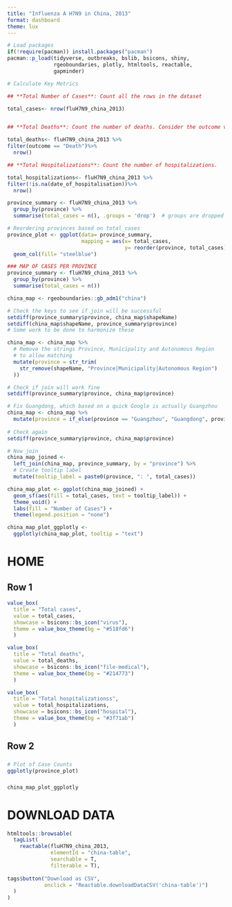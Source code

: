 ```yaml
---
title: "Influenza A H7N9 in China, 2013"
format: dashboard
theme: lux
---
```


```r
# Load packages 
if(!require(pacman)) install.packages("pacman")
pacman::p_load(tidyverse, outbreaks, bslib, bsicons, shiny, 
               rgeoboundaries, plotly, htmltools, reactable,   
               gapminder)

```

```r
# Calculate Key Metrics

## **Total Number of Cases**: Count all the rows in the dataset

total_cases<- nrow(fluH7N9_china_2013)


## **Total Deaths**: Count the number of deaths. Consider the outcome variable for this.

total_deaths<- fluH7N9_china_2013 %>% 
filter(outcome == "Death")%>%
  nrow()

## **Total Hospitalizations**: Count the number of hospitalizations.   

total_hospitalizations<- fluH7N9_china_2013 %>% 
filter(!is.na(date_of_hospitalisation))%>%
  nrow()

```

```r
province_summary <- fluH7N9_china_2013 %>%
  group_by(province) %>%
  summarise(total_cases = n(), .groups = 'drop')  # groups are dropped after summarise

# Reordering provinces based on total_cases
province_plot <- ggplot(data= province_summary,
                        mapping = aes(x= total_cases,
                                      y= reorder(province, total_cases))) +
  geom_col(fill= "steelblue")

```

```r
### MAP OF CASES PER PROVINCE
province_summary <- fluH7N9_china_2013 %>% 
  group_by(province) %>% 
  summarise(total_cases = n()) 

china_map <- rgeoboundaries::gb_adm1("china")

# Check the keys to see if join will be successful
setdiff(province_summary$province, china_map$shapeName)
setdiff(china_map$shapeName, province_summary$province)
# Some work to be done to harmonize these

china_map <- china_map %>%
  # Remove the strings Province, Municipality and Autonomous Region 
  # to allow matching
  mutate(province = str_trim(
    str_remove(shapeName, "Province|Municipality|Autonomous Region")
  ))

# Check if join will work fine
setdiff(province_summary$province, china_map$province)

# Fix Guangdong, which based on a quick Google is actually Guangzhou
china_map <- china_map %>% 
  mutate(province = if_else(province == "Guangzhou", "Guangdong", province)) 
  
# Check again
setdiff(province_summary$province, china_map$province)

# Now join
china_map_joined <- 
  left_join(china_map, province_summary, by = "province") %>% 
  # Create tooltip label 
  mutate(tooltip_label = paste0(province, ": ", total_cases))

china_map_plot <- ggplot(china_map_joined) +
  geom_sf(aes(fill = total_cases, text = tooltip_label)) + 
  theme_void() +
  labs(fill = "Number of Cases") + 
  theme(legend.position = "none")

china_map_plot_ggplotly <- 
  ggplotly(china_map_plot, tooltip = "text")
```

# HOME

## Row 1 {height="25%)"}

```r
value_box(
  title = "Total cases",
  value = total_cases,
  showcase = bsicons::bs_icon("virus"),
  theme = value_box_theme(bg = "#518fd6")
  )
```

```r
value_box(
  title = "Total deaths",
  value = total_deaths,
  showcase = bsicons::bs_icon("file-medical"),
  theme = value_box_theme(bg = "#214773")
  )
```

```r
value_box(
  title = "Total hospitalizationss",
  value = total_hospitalizations,
  showcase = bsicons::bs_icon("hospital"),
  theme = value_box_theme(bg = "#3f71ab")
  )
```

## Row 2 {height="75%)"}

###  {width="30%"}

```r
# Plot of Case Counts
ggplotly(province_plot)

```

###  {width="70%"}

```r
china_map_plot_ggplotly
```

# DOWNLOAD DATA

```r
htmltools::browsable(
  tagList(
    reactable(fluH7N9_china_2013, 
              elementId = "china-table", 
              searchable = T, 
              filterable = T), 
    
tags$button("Download as CSV", 
            onclick = "Reactable.downloadDataCSV('china-table')")
  )
)
```
